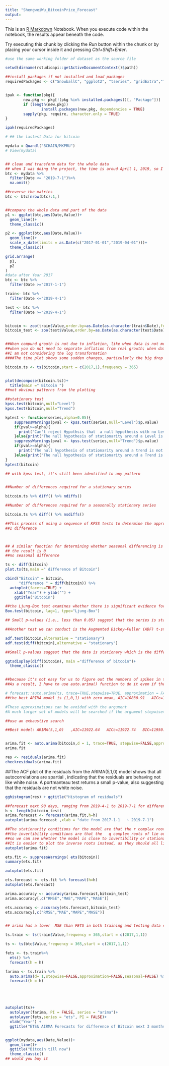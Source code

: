 ---
title: "ShengweiWu_BitcoinPrice_Forecast"
output:
---

This is an [R Markdown](http://rmarkdown.rstudio.com) Notebook. When you execute code within the notebook, the results appear beneath the code. 

Try executing this chunk by clicking the *Run* button within the chunk or by placing your cursor inside it and pressing *Ctrl+Shift+Enter*. 
```{r 0.data pre-process}
#use the same working folder of dataset as the source file

setwd(dirname(rstudioapi::getActiveDocumentContext()$path))

##install packages if not installed and load packages
requiredPackages <- c("SnowballC", "ggplot2", "tseries", "gridExtra","forecast","dplyr","Quandl")


ipak <- function(pkg){
        new.pkg <- pkg[!(pkg %in% installed.packages()[, "Package"])]
        if (length(new.pkg))
                install.packages(new.pkg, dependencies = TRUE)
        sapply(pkg, require, character.only = TRUE)
}

ipak(requiredPackages)

# ## the lastest Data for bitcoin

mydata = Quandl("BCHAIN/MKPRU")
# View(mydata)


## clean and transform data for the whole data
## when I was doing the project, the time is aroud April 1, 2019, so I just use this data
btc <- mydata %>%
  filter(Date <= "2019-7-1")%>%
  na.omit()

##reverse the matrics
btc <- btc[nrow(btc):1,]


##compare the whole data and part of the data
p1 <- ggplot(btc,aes(Date,Value))+
  geom_line()+
  theme_classic()

p2 <- ggplot(btc,aes(Date,Value))+
  geom_line()+
  scale_x_date(limits = as.Date(c("2017-01-01","2019-04-01")))+
  theme_classic()

grid.arrange(
  p1,
  p2
)
#data after Year 2017
btc <- btc %>%
  filter(Date >="2017-1-1")

train<- btc %>%
  filter(Date <="2019-4-1")

test <- btc %>%
  filter(Date >="2019-4-1")


bitcoin <- zoo(train$Value,order.by=as.Date(as.character(train$Date),format ="%Y-%m-%d"))
bitcoin_test <- zoo(test$Value,order.by=as.Date(as.character(test$Date),format ="%Y-%m-%d"))


##When compund grouth is not due to inflation, like when data is not measured in currency;when the variables are multiplicatively related
##when you do not need to separate inflation from real growth; when data distribution is positigve highly skewed(log-normally distribution);
##I am not considering the log transformation
####The time plot shows some sudden changes, particularly the big drop in 2018. These changes are due to the WannaCry ransomware attack. Otherwise there is nothing unusual about the time plot and there appears to be no need to do any data adjustments.
```


```{r 1.decompose}
bitcoin.ts <- ts(bitcoin,start = c(2017,1),frequency = 365)


plot(decompose(bitcoin.ts))+
  title(main =" Bitcoin ")
##not obvious patterns from the plotting
```



```{r 2.1 stationary}



##stationary test
kpss.test(bitcoin,null="Level")
kpss.test(bitcoin,null="Trend")

kptest <- function(series,alpha=0.05){
    suppressWarnings(pval <- kpss.test(series,null="Level")$p.value)
    if(pval>=alpha){
      print("Can't reject Hypothsis that  a null hypothesis with no Level")
    }else{print("The null hypothesis of stationarity around a Level is rejected")}
    suppressWarnings(pval <- kpss.test(series,null="Trend")$p.value)
    if(pval>=alpha){
      print("The null hypothesis of stationarity around a trend is not rejected.")
    }else{print("The null hypothesis of stationarity around a Trend is rejected")}
}
kptest(bitcoin)

## with kpss test, it's still been identified to any pattern



```

```{r 2.2 diff stationary}

##Number of differences required for a stationary series

bitcoin.ts %>% diff() %>% ndiffs()

##Number of differences required for a seasonally stationary series

bitcoin.ts %>% diff() %>% nsdiffs()

##This process of using a sequence of KPSS tests to determine the appropriate number of first differences is carried out by the function
##1 difference



## A similar function for determining whether seasonal differencing is required is nsdiffs(), which uses the measure of seasonal strength introduced in Section 6.7 to determine the appropriate number of seasonal differences required. No seasonal differences are suggested if  Fs <0.64, otherwise one seasonal difference is suggested.
## the result is 0
##no seasonal difference

ts <- diff(bitcoin)
plot.ts(ts,main =" difference of Bitcoin")

```
```{r 2.3}
cbind("Bitcoin" = bitcoin,
      "difference " = diff(bitcoin)) %>%
  autoplot(facets=TRUE) +
    xlab("Year") + ylab("") +
    ggtitle("Bitcoin")


```
```{r}
##the Ljung-Box test examines whether there is significant evidence for non-zero correlations at given lags (1-25 shown below), with the null hypothesis of independence in a given time series (a non-stationary signal will have a low p-value).
Box.test(bitcoin, lag=1, type="Ljung-Box")

## Small p-values (i.e., less than 0.05) suggest that the series is stationary.

```





```{r}
##Another test we can conduct is the Augmented Dickey–Fuller (ADF) t-statistic test to find if the series has a unit root (a series with a trend line will have a unit root and result in a large p-value).

adf.test(bitcoin,alternative = "stationary")
adf.test(diff(bitcoin),alternative = "stationary")

##Small p-values suggest that the data is stationary which is the difference of bitcoin
```




```{r 3. acf, pacf}
ggtsdisplay(diff(bitcoin), main ="difference of bitcoin")+
  theme_classic()



```


```{r 4.1 ARIMA}
##because it's not easy for us to figure out the numbers of spikes in the ACF and PACF, we can;t determine the order in ARIMA using the ARIMA(). 
##As a result, I have to use auto.arima() function to do it even if the arima() is more precise than auto.arima() because the auto.arima() does not consider all possible models in its search

# forecast::auto.arima(ts, trace=TRUE,stepwise=TRUE, approximation = FALSE,seasonal=FALSE)
##the best ARIMA model is (1,0,1) with zero mean, AIC=10830.91   AICc=10830.94   BIC=10844.7

#These approximations can be avoided with the argument
#A much larger set of models will be searched if the argument stepwise=FALSE

##use an exhaustive search

##Best model: ARIMA(5,1,0)   ,AIC=11922.64   AICc=11922.74   BIC=11950.89


arima.fit <- auto.arima(bitcoin,d = 1, trace=TRUE, stepwise=FALSE,approximation=FALSE,seasonal=FALSE)
arima.fit

```
```{r 4.2. Check residuals}
res <- residuals(arima.fit)
checkresiduals(arima.fit)
```


##The ACF plot of the residuals from the ARIMA(5,1,0) model shows that all autocorrelations are spartial , indicating that the residuals are behaving not like white noise. A portmanteau test returns a small p-value, also suggesting that the residuals are not white noise.
```{r 4.2}
gghistogram(res) + ggtitle("Histogram of residuals")
```




```{r 4.3 forecast}
##forecast next 90 days, ranging from 2019-4-1 to 2019-7-1 for difference
h <- length(bitcoin_test)
arima.forecast <- forecast(arima.fit,h=h)
autoplot(arima.forecast ,xlab = "date from 2017-1-1   ~ 2019-7-1")


```

```{r 4.5}

##The stationarity conditions for the model are that the r complax roots of lie outside the unit circcle
##the invertibility conditions are that the   q complex roots of lie outside the unit cicle
##so we can see whether the model is close to invertibility or stationarity by a plot of the roots in relation to the complex unit circle
##It is easier to plot the inverse roots instead, as they should all lie within the unit circle. This is easily done in R. For the ARIMA(0,0,5) model fitted to the seasonally adjusted electrical equipment index, we obtain Figure 8.16.
autoplot(arima.fit)
```
```{r 5 ETS}

ets.fit <- suppressWarnings( ets(bitcoin))
summary(ets.fit)

```
```{r 5.2}
autoplot(ets.fit)
```
```{r 5.3}
ets.forecast <- ets.fit %>% forecast(h=h) 
autoplot(ets.forecast) 


```

```{r 6.compraison : Statistics}


arima.accuracy <- accuracy(arima.forecast,bitcoin_test)
arima.accuracy[,c("RMSE","MAE","MAPE","MASE")]

ets.accuracy <- accuracy(ets.forecast,bitcoin_test)
ets.accuracy[,c("RMSE","MAE","MAPE","MASE")]


## arima has a lower  MSE than FETS in both training and testing data set in case of RMSE
```



```{r 6.2 plotting}


ts.train <- ts(train$Value,frequency = 365,start = c(2017,1,1))

ts <- ts(btc$Value,frequency = 365,start = c(2017,1,1))

fets <- ts.train%>% 
  ets() %>% 
  forecast(h = h)

farima <- ts.train %>% 
  auto.arima(d= 1,stepwise=FALSE,approximation=FALSE,seasonal=FALSE) %>% 
  forecast(h = h)





autoplot(ts)+
  autolayer(farima, PI = FALSE, series = "arima")+
  autolayer(fets,series = "ets", PI = FALSE)+
  xlab("Year") + 
  ggtitle("ETS& AIRMA Forecasts for difference of Bitcoin next 3 months from 2019-04-01")



```





```{r}


ggplot(mydata,aes(Date,Value))+
  geom_line()+
  ggtitle("Bitcoin till now")
  theme_classic()
## would you buy it


```




